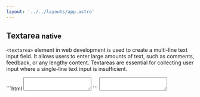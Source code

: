 ```yaml
---
layout: '../../layouts/app.astro'
---
```


## Textarea <small class="clr-subtext txt-nm txt-lowercase"> native </small>

`<textarea>` element in web development is used to create a multi-line 
text input field. It allows users to enter large amounts of text, such as 
comments, feedback, or any lengthy content. Textareas are essential for 
collecting user input where a single-line text input is insufficient.

<x-grid style="--cols: 2;" class='outln outln-primary radius-3xs'>
  ```html
  <textarea>
  </textarea>
  ```
  <column class='align-center[items] flex place-center p-5xl'>
    <textarea>
    </textarea>
  </column>
</x-grid>
